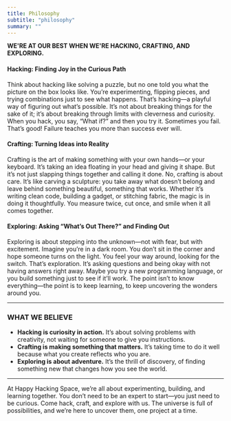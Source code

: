 ```yaml
---
title: Philosophy
subtitle: "philosophy"
summary: ""
---
```



**WE'RE AT OUR BEST WHEN WE'RE HACKING, CRAFTING, AND EXPLORING.**

#### **Hacking: Finding Joy in the Curious Path**  
Think about hacking like solving a puzzle, but no one told you what the picture on the box looks like. You’re experimenting, flipping pieces, and trying combinations just to see what happens. That’s hacking—a playful way of figuring out what’s possible. It’s not about breaking things for the sake of it; it’s about breaking through limits with cleverness and curiosity. When you hack, you say, “What if?” and then you try it. Sometimes you fail. That’s good! Failure teaches you more than success ever will.

#### **Crafting: Turning Ideas into Reality**  
Crafting is the art of making something with your own hands—or your keyboard. It’s taking an idea floating in your head and giving it shape. But it’s not just slapping things together and calling it done. No, crafting is about care. It’s like carving a sculpture: you take away what doesn’t belong and leave behind something beautiful, something that works. Whether it’s writing clean code, building a gadget, or stitching fabric, the magic is in doing it thoughtfully. You measure twice, cut once, and smile when it all comes together.

#### **Exploring: Asking “What’s Out There?” and Finding Out**  
Exploring is about stepping into the unknown—not with fear, but with excitement. Imagine you’re in a dark room. You don’t sit in the corner and hope someone turns on the light. You feel your way around, looking for the switch. That’s exploration. It’s asking questions and being okay with not having answers right away. Maybe you try a new programming language, or you build something just to see if it’ll work. The point isn’t to know everything—the point is to keep learning, to keep uncovering the wonders around you.

---

### **WHAT WE BELIEVE**  
- **Hacking is curiosity in action.** It’s about solving problems with creativity, not waiting for someone to give you instructions.  
- **Crafting is making something that matters.** It’s taking time to do it well because what you create reflects who you are.  
- **Exploring is about adventure.** It’s the thrill of discovery, of finding something new that changes how you see the world.

---

At Happy Hacking Space, we’re all about experimenting, building, and learning together. You don’t need to be an expert to start—you just need to be curious. Come hack, craft, and explore with us. The universe is full of possibilities, and we’re here to uncover them, one project at a time. 

